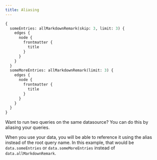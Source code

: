 ---
title: Aliasing
---

```graphql preview
{
  someEntries: allMarkdownRemark(skip: 3, limit: 3) {
    edges {
      node {
        frontmatter {
          title
        }
      }
    }
  }
  someMoreEntries: allMarkdownRemark(limit: 3) {
    edges {
      node {
        frontmatter {
          title
        }
      }
    }
  }
}
```

Want to run two queries on the same datasource? You can do this by aliasing your queries.

When you use your data, you will be able to reference it using the alias instead of the root query name. In this example, that would be `data.someEntries` or `data.someMoreEntries` instead of `data.allMarkdownRemark`.
